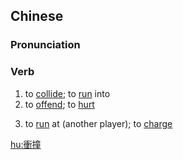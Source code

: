 {{also|冲撞}}
==Chinese==
{{zh-forms|s=冲撞|t2=沖撞}}

===Pronunciation===
{{zh-pron
|m=chōngzhuàng
|c=cung1 zong6
|mn=chhiong-tn̄g
|cat=v
}}

===Verb===
{{zh-verb}}

# to [[collide]]; to [[run]] into
# to [[offend]]; to [[hurt]]
# {{lb|zh|sports}} to [[run]] at (another player); to [[charge]]

[[hu:衝撞]]